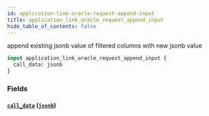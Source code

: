 ```yaml
---
id: application-link-oracle-request-append-input
title: application_link_oracle_request_append_input
hide_table_of_contents: false
---
```


append existing jsonb value of filtered columns with new jsonb value

```graphql
input application_link_oracle_request_append_input {
  call_data: jsonb
}
```

### Fields

#### [`call_data`](#) ([`jsonb`](../scalars/jsonb))
